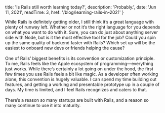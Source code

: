 
  title: 'Is Rails still worth learning today?',
  description: 'Probably.',
  date: 'Jun 11, 2021',
  readTime: 3,
  href: '/blog/learning-rails-in-2021'
}


<div className="flex flex-col">
  While Rails is definitely getting older, I still think it’s a great language with plenty of runway left. Whether or not it’s the right language for you depends on what you want to do with it. Sure, you can do just about anything server side with Node, but is it the most effective tool for the job? Could you spin up the same quality of backend faster with Rails? Which set up will be the easiest to onboard new devs or friends helping the cause?
  <br/>
  <br/>
  One of Rails’ biggest benefits is its convention or customization principle. To me, Rails feels like the Apple ecosystem of programming—everything just works. While there’s certainly a lot going on under the hood, the first few times you use Rails feels a bit like magic. As a developer often working alone, this convention is hugely valuable. I can spend my time building out features, and getting a working and presentable prototype up in a couple of days. My time is limited, and I feel Rails recognizes and caters to that.
  <br/>
  <br/>
  There’s a reason so many startups are built with Rails, and a reason so many continue to use it into maturity.
</div>